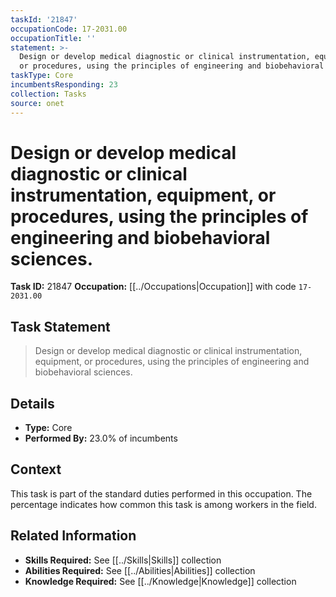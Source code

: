 ```yaml
---
taskId: '21847'
occupationCode: 17-2031.00
occupationTitle: ''
statement: >-
  Design or develop medical diagnostic or clinical instrumentation, equipment,
  or procedures, using the principles of engineering and biobehavioral sciences.
taskType: Core
incumbentsResponding: 23
collection: Tasks
source: onet
---
```

# Design or develop medical diagnostic or clinical instrumentation, equipment, or procedures, using the principles of engineering and biobehavioral sciences.

**Task ID:** 21847
**Occupation:** [[../Occupations|Occupation]] with code `17-2031.00`

## Task Statement

> Design or develop medical diagnostic or clinical instrumentation, equipment, or procedures, using the principles of engineering and biobehavioral sciences.

## Details

- **Type:** Core
- **Performed By:** 23.0% of incumbents

## Context

This task is part of the standard duties performed in this occupation. The percentage indicates how common this task is among workers in the field.

## Related Information

- **Skills Required:** See [[../Skills|Skills]] collection
- **Abilities Required:** See [[../Abilities|Abilities]] collection
- **Knowledge Required:** See [[../Knowledge|Knowledge]] collection
